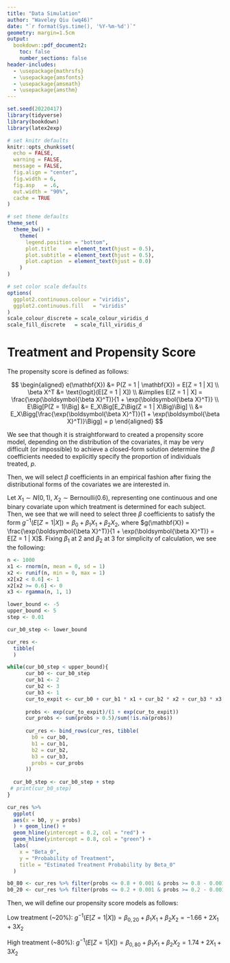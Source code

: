 ```yaml
---
title: "Data Simulation"
author: "Waveley Qiu (wq46)"
date: "`r format(Sys.time(), '%Y-%m-%d')`"
geometry: margin=1.5cm
output: 
  bookdown::pdf_document2:
    toc: false
    number_sections: false
header-includes:
  - \usepackage{mathrsfs}
  - \usepackage{amsfonts}  
  - \usepackage{amsmath}
  - \usepackage{amsthm}
---
```


```r
set.seed(20220417)
library(tidyverse)
library(bookdown)
library(latex2exp)

# set knitr defaults
knitr::opts_chunk$set(
  echo = FALSE,
  warning = FALSE,
  message = FALSE,
  fig.align = "center",
  fig.width = 6,
  fig.asp   = .6,
  out.width = "90%",
  cache = TRUE
)

# set theme defaults
theme_set(
  theme_bw() +
    theme(
      legend.position = "bottom",
      plot.title    = element_text(hjust = 0.5),
      plot.subtitle = element_text(hjust = 0.5),
      plot.caption  = element_text(hjust = 0.0)
    )
)

# set color scale defaults
options(
  ggplot2.continuous.colour = "viridis",
  ggplot2.continuous.fill   = "viridis"
)
scale_colour_discrete = scale_colour_viridis_d
scale_fill_discrete   = scale_fill_viridis_d
```

# Treatment and Propensity Score

The propensity score is defined as follows:

$$
\begin{aligned}
e(\mathbf{X}) &= P(Z = 1 | \mathbf{X}) = E[Z = 1 | X]
\\
\beta X^T &= \text{logit}(E[Z = 1 | X])
\\
&\implies E[Z = 1 | X] = \frac{\exp(\boldsymbol{\beta X}^T)}{1 + \exp(\boldsymbol{\beta X}^T)}
\\
E\Big[P(Z = 1)\Big] &= E_X\Big[E_Z\Big(Z = 1 | X\Big)\Big]
\\
&= E_X\Bigg[\frac{\exp(\boldsymbol{\beta X}^T)}{1 + \exp(\boldsymbol{\beta X}^T)}\Bigg] = p
\end{aligned}
$$

We see that though it is straightforward to created a propensity score model, depending on the distribution of the covariates, it may be very difficult (or impossible) to achieve a closed-form solution determine the $\beta$ coefficients needed to explicitly specify the proportion of individuals treated, $p$. 

Then, we will select $\beta$ coefficients in an empirical fashion after fixing the distributional forms of the covariates we are interested in. 

Let $X_1 \sim N(0, 1)$, $X_2 \sim \text{Bernoulli}(0.6)$, representing one continuous and one binary covariate upon which treatment is determined for each subject. Then, we see that we will need to select three $\beta$ coefficients to satisfy the form $g^{-1}(E[Z = 1 | X]) = \beta_0 + \beta_1 X_1 + \beta_2 X_2$, where $g(\mathbf{X}) = \frac{\exp(\boldsymbol{\beta X}^T)}{1 + \exp(\boldsymbol{\beta X}^T)} = E[Z = 1 | X]$. Fixing $\beta_1$ at $2$ and $\beta_2$ at $3$ for simplicity of calculation, we see the following: 

```r
n <- 1000
x1 <- rnorm(n, mean = 0, sd = 1)
x2 <- runif(n, min = 0, max = 1)
x2[x2 < 0.6] <- 1
x2[x2 >= 0.6] <- 0
x3 <- rgamma(n, 1, 1)

lower_bound <- -5
upper_bound <- 5
step <- 0.01

cur_b0_step <- lower_bound

cur_res <- 
  tibble(
  )

while(cur_b0_step < upper_bound){
      cur_b0 <- cur_b0_step
      cur_b1 <- 2
      cur_b2 <- 3
      cur_b3 <- 1 
      cur_to_expit <- cur_b0 + cur_b1 * x1 + cur_b2 * x2 + cur_b3 * x3 
      
      probs <- exp(cur_to_expit)/(1 + exp(cur_to_expit))
      cur_probs <- sum(probs > 0.5)/sum(!is.na(probs))
      
      cur_res <- bind_rows(cur_res, tibble(
        b0 = cur_b0,
        b1 = cur_b1,
        b2 = cur_b2,
        b3 = cur_b3,
        probs = cur_probs
      ))
      
  cur_b0_step <- cur_b0_step + step
 # print(cur_b0_step)
}

cur_res %>% 
  ggplot(
  aes(x = b0, y = probs)
  ) + geom_line() +
  geom_hline(yintercept = 0.2, col = "red") +
  geom_hline(yintercept = 0.8, col = "green") +
  labs(
    x = "Beta_0",
    y = "Probability of Treatment",
    title = "Estimated Treatment Probability by Beta_0"
  )

b0_80 <- cur_res %>% filter(probs <= 0.8 + 0.001 & probs >= 0.8 - 0.001) %>% pull(b0) %>% median()
b0_20 <- cur_res %>% filter(probs <= 0.2 + 0.001 & probs >= 0.2 - 0.001) %>% pull(b0) %>% median()
```

Then, we will define our propensity score models as follows:

Low treatment (~20%): $g^{-1}(E[Z = 1 | X]) = \beta_{0, 20} + \beta_1 X_1 + \beta_2 X_2 = -1.66 + 2X_1 + 3 X_2$

High treatment (~80%): $g^{-1}(E[Z = 1 | X]) = \beta_{0, 80} + \beta_1 X_1 + \beta_2 X_2 = 1.74 + 2X_1 + 3 X_2$
















